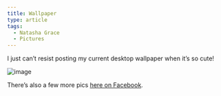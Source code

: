 ```yaml
---
title: Wallpaper
type: article
tags:
  - Natasha Grace
  - Pictures
---
```


I just can’t resist posting my current desktop wallpaper when it’s so cute!

![image](/images/uploads/DSC_6321.jpg)

There’s also a few more pics [here on Facebook](http://www.facebook.com/album.php?aid=172412&id=684268681&l=988a751b3c).
